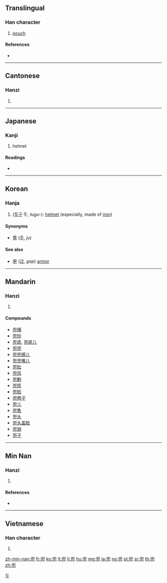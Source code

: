 ==Translingual==

===Han character===
{{Han char|rn=10|rad=儿|as=09|sn=11|four=77217|canj=HVHU}}

# [[pouch]]

====References====
* {{Han ref|kx=0125.200|dkj=01386|dj=0265.270|hdz=10273.160|uh=515C|ud=20828|bh=B0C2|bd=45250}}

----

==Cantonese==

===Hanzi===
{{yue-hanzi|jyut=|y=dau1}}

# {{defn|lang=yue|sort=儿09}}

----

==Japanese==

===Kanji===
{{ja-kanji|grade=|rs=儿09}}

# helmet

====Readings====
* {{ja-readings|on=[[とう]] (tō)|kun=[[かぶと]] (kabuto)}}

----

==Korean==

===Hanja===
{{ko-hanja|hangeul=두|rv=du|mr=tu}}

# ([[투구]] 두, ''tugu-''): [[helmet]] (especially, made of [[iron]])

====Synonyms====
* [[冑]] ([[주]], ''ju'')

====See also====
* [[甲]] ([[갑]], ''gap'') [[armor]]

[[Category:Hanja readings|두]]

----

==Mandarin==

===Hanzi===
{{cmn-hanzi|pin=[[dōu]] ([[dou1]]), [[kè]] ([[ke4]])|wg=tou<sup>1</sup>, k'o<sup>4</sup>}}

# {{defn|lang=cmn|sort=儿09}}

====Compounds====
* [[兜捕]]
* [[兜抄]]
* [[兜底]], [[兜底儿]]
* [[兜兜]]
* [[兜兜裤儿]]
* [[兜兜嘴儿]]
* [[兜肚]]
* [[兜风]]
* [[兜剿]]
* [[兜揽]]
* [[兜脸]]
* [[兜圈子]]
* [[兜儿]]
* [[兜售]]
* [[兜头]]
* [[兜头盖脸]]
* [[兜销]]
* [[兜子]]

----

==Min Nan==

===Hanzi===
{{nan-hanzi|tlpa=tau (tau<sup>1</sup>)}}

# {{defn|lang=nan|sort=儿09}}

====References====
* {{thcwd|6941}}

----

==Vietnamese==

===Han character===
{{vi-hantu|[[đâu]]|rs=儿09}}

# {{defn|lang=vi|sort=儿09}}

[[zh-min-nan:兜]]
[[fr:兜]]
[[ko:兜]]
[[lt:兜]]
[[li:兜]]
[[hu:兜]]
[[mg:兜]]
[[ja:兜]]
[[no:兜]]
[[pl:兜]]
[[sr:兜]]
[[th:兜]]
[[zh:兜]]